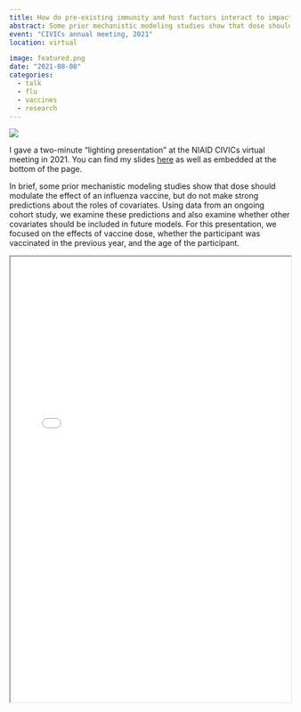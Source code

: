 ```yaml
---
title: How do pre-existing immunity and host factors interact to impact influenza vaccine response?
abstract: Some prior mechanistic modeling studies show that dose should modulate the effect of an influenza vaccine, but do not make strong predictions about the roles of covariates. Using data from an ongoing cohort study, we examine these predictions and also examine whether other covariates should be included in future models.
event: "CIVICs annual meeting, 2021"
location: virtual

image: featured.png
date: "2021-08-08"
categories:
  - talk
  - flu
  - vaccines
  - research
---
```


![](featured.png)

I gave a two-minute "lighting presentation" at the NIAID CIVICs virtual meeting in 2021. You can find my slides [here](static/presentations/CIVIC-Annual-2021-slides.pdf) as well as embedded at the bottom of the page.

In brief, some prior mechanistic modeling studies show that dose should modulate the effect of an influenza vaccine, but do not make strong predictions about the roles of covariates. Using data from an ongoing cohort study, we examine these predictions and also examine whether other covariates should be included in future models. For this presentation, we focused on the effects of vaccine dose, whether the participant was vaccinated in the previous year, and the age of the participant. 

<iframe src="static/posters/CIVIC-Annual-2021-slides.pdf" width="100%" height="800">
</iframe>
